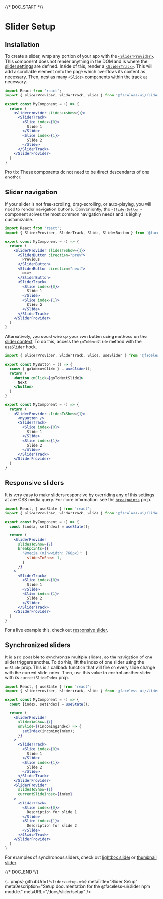 
{/* DOC_START */}

# Slider Setup

## Installation

<InstallationCode name="slider" />

To create a slider, wrap any portion of your app with the [`<SliderProvider>`](/docs/slider/api#sliderprovider). This component does not render anything in the DOM and is where the [slider settings](/docs/slider/api#sliderprovider-props) are defined. Inside of this, render a [`<SliderTrack>`](/docs/slider/api#slidertrack). This will add a scrollable element onto the page which overflows its content as necessary. Then, nest as many [`<Slide>`](/docs/slider/api#slide) components within the track as necessary.

```jsx
import React from 'react';
import { SliderProvider, SliderTrack, Slide } from '@faceless-ui/slider';

export const MyComponent = () => {
  return (
    <SliderProvider slidesToShow={1}>
      <SliderTrack>
        <Slide index={0}>
          Slide 1
        </Slide>
        <Slide index={1}>
          Slide 2
        </Slide>
      </SliderTrack>
    </SliderProvider>
  )
}
```

Pro tip: These components do not need to be direct descendants of one another.

## Slider navigation

If your slider is not free-scrolling, drag-scrolling, or auto-playing, you will need to render navigation buttons. Conveniently, the [`<SliderButton>`](/docs/slider/api#sliderbutton) component solves the most common navigation needs and is highly customizable.

```jsx
import React from 'react';
import { SliderProvider, SliderTrack, Slide, SliderButton } from '@faceless-ui/slider';

export const MyComponent = () => {
  return (
    <SliderProvider slidesToShow={1}>
      <SliderButton direction="prev">
        Previous
      </SliderButton>
      <SliderButton direction="next">
        Next
      </SliderButton>
      <SliderTrack>
        <Slide index={0}>
          Slide 1
        </Slide>
        <Slide index={1}>
          Slide 2
        </Slide>
      </SliderTrack>
    </SliderProvider>
  )
}
```

Alternatively, you could wire up your own button using methods on the [slider context](/docs/slider/api#sliderprovider-context). To do this, access the `goToNextSlide` method with the `useSlider` hook.

```jsx
import { SliderProvider, SliderTrack, Slide, useSlider } from '@faceless-ui/slider';

export const MyButton = () => {
  const { goToNextSlide } = useSlider();
  return (
    <button onClick={goToNextSlide}>
      Next
    </button>
  )
}

export const MyComponent = () => {
  return (
    <SliderProvider slidesToShow={1}>
      <MyButton />
      <SliderTrack>
        <Slide index={0}>
          Slide 1
        </Slide>
        <Slide index={1}>
          Slide 2
        </Slide>
      </SliderTrack>
    </SliderProvider>
  )
}
```

## Responsive sliders

It is very easy to make sliders responsive by overriding any of this settings at any CSS media query. For more information, see the [`breakpoints`](/docs/sliders/api#breakpoints) prop.

```jsx
import React, { useState } from 'react';
import { SliderProvider, SliderTrack, Slide } from '@faceless-ui/slider';

export const MyComponent = () => {
  const [index, setIndex] = useState();

  return (
    <SliderProvider
      slidesToShow={2}
      breakpoints={{
        '@media (min-width: 768px)': {
          slidesToShow: 1,
        }
      }}
    >
      <SliderTrack>
        <Slide index={0}>
          Slide 1
        </Slide>
        <Slide index={1}>
          Slide 2
        </Slide>
      </SliderTrack>
    </SliderProvider>
  )
}
```

For a live example this, check out [responsive slider](/docs/slider/examples/responsive).

## Synchronized sliders

It is also possible to synchronize multiple sliders, so the navigation of one slider triggers another. To do this, lift the index of one slider using the `onSlide` prop. This is a callback function that will fire on every slide change with the current slide index. Then, use this value to control another slider with its `currentSlideIndex` prop.

```jsx
import React, { useState } from 'react';
import { SliderProvider, SliderTrack, Slide } from '@faceless-ui/slider';

export const MyComponent = () => {
  const [index, setIndex] = useState();

  return (
    <SliderProvider
      slidesToShow={1}
      onSlide={(incomingIndex) => {
        setIndex(incomingIndex);
      }}
    >
      <SliderTrack>
        <Slide index={0}>
          Slide 1
        </Slide>
        <Slide index={1}>
          Slide 2
        </Slide>
      </SliderTrack>
    </SliderProvider>
    <SliderProvider
      slidesToShow={1}
      currentSlideIndex={index}
    >
      <SliderTrack>
        <Slide index={0}>
          Description for slide 1
        </Slide>
        <Slide index={1}>
          Description for slide 2
        </Slide>
      </SliderTrack>
    </SliderProvider>
  )
}
```

For examples of synchronous sliders, check out [lightbox slider](/docs/slider/examples/lightbox) or [thumbnail slider](/docs/slider/examples/thumbnail).

{/* DOC_END */}

  {...props}
  githubUrl={`/slider/setup.mdx`}
  metaTitle="Slider Setup"
  metaDescription="Setup documentation for the @faceless-ui/slider npm module."
  metaURL="/docs/slider/setup"
/>
